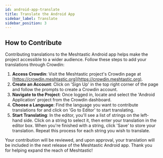 ```yaml
---
id: android-app-translate
title: Translate the Android App
sidebar_label: Translate
sidebar_position: 3
---
```


## How to Contribute

Contributing translations to the Meshtastic Android app helps make the project accessible to a wider audience. Follow these steps to add your translations through Crowdin:

1. **Access Crowdin**: Visit the Meshtastic project's Crowdin page at [https://crowdin.meshtastic.org](https://crowdin.meshtastic.org).
2. **Create an Account**: Click on 'Sign Up' in the top right corner of the page and follow the prompts to create a Crowdin account.
3. **Navigate to the Project**: Once logged in, locate and select the 'Android Application' project from the Crowdin dashboard.
4. **Choose a Language**: Find the language you want to contribute translations for and click on 'Go to Editor' to start translating.
5. **Start Translating**: In the editor, you'll see a list of strings on the left-hand side. Click on a string to select it, then enter your translation in the editor box. When you're finished with a string, click 'Save' to store your translation. Repeat this process for each string you wish to translate.

Your contribution will be reviewed, and upon approval, your translation will be included in the next release of the Meshtastic Android app. Thank you for helping expand the reach of Meshtastic!
